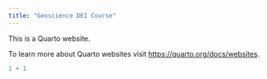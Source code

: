 ```yaml
---
title: "Geoscience DEI Course"
---
```


This is a Quarto website.

To learn more about Quarto websites visit <https://quarto.org/docs/websites>.

```r
1 + 1
```
